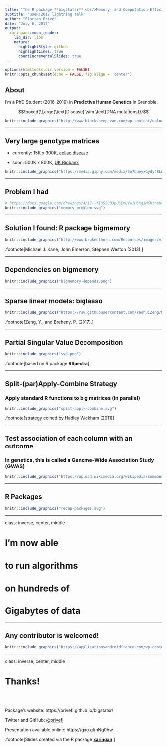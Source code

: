 ```yaml
---
title: "The R package **bigstatsr**:<br/>Memory- and Computation-Efficient Tools<br/>for Big Matrices"
subtitle: "useR!2017 lightning talk"
author: "Florian Privé"
date: "July 6, 2017"
output:
  xaringan::moon_reader:
    lib_dir: libs
    nature:
      highlightStyle: github
      highlightLines: true
      countIncrementalSlides: true
---
```


```r
options(htmltools.dir.version = FALSE)
knitr::opts_chunk$set(echo = FALSE, fig.align = 'center')
```

## About

I'm a PhD Student (2016-2019) in **Predictive Human Genetics** in Grenoble.

$$\boxed{\Large{\text{Disease} \sim \text{DNA mutations}}}$$

```r
knitr::include_graphics("http://www.blacksheep-van.com/wp-content/uploads/2016/03/Blacksheep-location-de-van-ame%CC%81nage-a%CC%80-Grenoble-1.jpg")
```

---

## Very large genotype matrices

- currently: 15K x 300K, [celiac disease](http://www.nature.com/ng/journal/v42/n4/abs/ng.543.html)

- soon: 500K x 800K, [UK Biobank](https://doi.org/10.1371/journal.pmed.1001779)
 
```r
knitr::include_graphics("https://media.giphy.com/media/3o7bueyxGydy48Lwgo/giphy.gif")
```

---

## Problem I had

```r
# https://docs.google.com/drawings/d/1Z--fI35S0B3pUSEmUVw1H6KgJMGhtneUX5koqtebdiY/edit
knitr::include_graphics("memory-problem.svg")
```

---

## Solution I found: R package **bigmemory**

```r
knitr::include_graphics("http://www.brokenthorn.com/Resources/images/virtual-memory%5B1%5D.png")
```

.footnote[Michael J. Kane, John Emerson, Stephen Weston (2013).]

---

## Dependencies on **bigmemory**

```r
knitr::include_graphics("bigmemory-depends.png")
```

---

## Sparse linear models: **biglasso**

```r
knitr::include_graphics("https://raw.githubusercontent.com/YaohuiZeng/biglasso/master/vignettes/2016-11-20_vary_p_pkgs.png")
```

.footnote[Zeng, Y., and Breheny, P. (2017).]

---

## Partial Singular Value Decomposition

```r
knitr::include_graphics("svd.png")
```

.footnote[based on R package **RSpectra**]

---

## Split-(par)Apply-Combine Strategy

### Apply standard R functions to big matrices (in parallel)

```r
knitr::include_graphics("split-apply-combine.svg")
```

.footnote[strategy coined by Hadley Wickham (2011)]

---

## Test association of each column with an outcome

### In genetics, this is called a Genome-Wide Association Study (GWAS)

```r
knitr::include_graphics("https://upload.wikimedia.org/wikipedia/commons/1/12/Manhattan_Plot.png")
```

---

## R Packages

```r
knitr::include_graphics("recap-packages.svg")
```

---

class: inverse, center, middle

# I'm now able 
# to run algorithms
# on hundreds of 
# Gigabytes of data

---

## Any contributor is welcomed!

```r
knitr::include_graphics("https://applicationsandroidfrance.com/wp-content/uploads/2012/06/cat1200.jpg")
```

---

class: inverse, center, middle

# Thanks!

<br/><br/>

Package's website: https://privefl.github.io/bigstatsr/

Twitter and GitHub: [@privefl](https://twitter.com/privefl)

Presentation available online: https://goo.gl/nNg0hw

.footnote[Slides created via the R package [**xaringan**](https://github.com/yihui/xaringan).]
